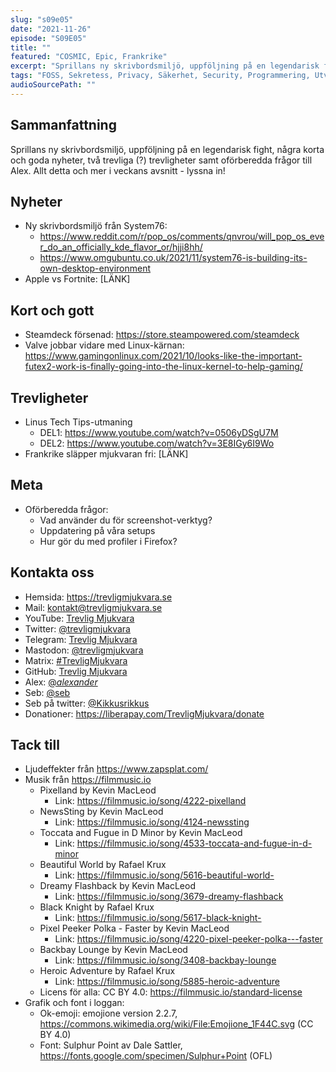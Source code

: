 ```yaml
---
slug: "s09e05"
date: "2021-11-26"
episode: "S09E05"
title: ""
featured: "COSMIC, Epic, Frankrike"
excerpt: "Sprillans ny skrivbordsmiljö, uppföljning på en legendarisk fight, några korta och goda nyheter, två trevliga (?) trevligheter samt oförberedda frågor till Alex. Allt detta och mer i veckans avsnitt - lyssna in!"
tags: "FOSS, Sekretess, Privacy, Säkerhet, Security, Programmering, Utveckling, Mjukvara, Technology, Linux, Open Source, System76, COSMIC, pop_os, Apple, Fortnite, Steamdeck, Valve, Linus Tech Tips, LTT"
audioSourcePath: ""
---
```


## Sammanfattning
Sprillans ny skrivbordsmiljö, uppföljning på en legendarisk fight, några korta och goda nyheter, två trevliga (?) trevligheter samt oförberedda frågor till Alex. Allt detta och mer i veckans avsnitt - lyssna in!

## Nyheter
- Ny skrivbordsmiljö från System76:
  - https://www.reddit.com/r/pop_os/comments/qnvrou/will_pop_os_ever_do_an_officially_kde_flavor_or/hjji8hh/
  - https://www.omgubuntu.co.uk/2021/11/system76-is-building-its-own-desktop-environment
- Apple vs Fortnite: [LÄNK]

## Kort och gott
- Steamdeck försenad: https://store.steampowered.com/steamdeck
- Valve jobbar vidare med Linux-kärnan: https://www.gamingonlinux.com/2021/10/looks-like-the-important-futex2-work-is-finally-going-into-the-linux-kernel-to-help-gaming/

## Trevligheter
- Linus Tech Tips-utmaning
  - DEL1: https://www.youtube.com/watch?v=0506yDSgU7M
  - DEL2: https://www.youtube.com/watch?v=3E8IGy6I9Wo
- Frankrike släpper mjukvaran fri: [LÄNK]

## Meta
- Oförberedda frågor:
  - Vad använder du för screenshot-verktyg?
  - Uppdatering på våra setups
  - Hur gör du med profiler i Firefox?


## Kontakta oss

- Hemsida: https://trevligmjukvara.se
- Mail: kontakt@trevligmjukvara.se
- YouTube: [Trevlig Mjukvara](https://www.youtube.com/channel/UCRVmpkj-XM6UhUCjGiL3hhQ)
- Twitter: [@trevligmjukvara](https://twitter.com/trevligmjukvara)
- Telegram: [Trevlig Mjukvara](https://t.me/trevligmjukvara)
- Mastodon: [@trevligmjukvara](https://fikaverse.club/@trevligmjukvara)
- Matrix: [#TrevligMjukvara](https://matrix.to/#/%23TrevligMjukvara:matrix.org)
- GitHub: [Trevlig Mjukvara](https://github.com/trevligmjukvara)
- Alex: [@_alexander_](https://mastodon.online/@_alexander_)
- Seb: [@seb](https://social.gelotte.dev/@seb)
- Seb på twitter: [@Kikkusrikkus](https://twitter.com/Kikkusrikkus)
- Donationer: https://liberapay.com/TrevligMjukvara/donate

## Tack till

- Ljudeffekter från https://www.zapsplat.com/
- Musik från https://filmmusic.io
  - Pixelland by Kevin MacLeod
    - Link: https://filmmusic.io/song/4222-pixelland
  - NewsSting by Kevin MacLeod
    - Link: https://filmmusic.io/song/4124-newssting
  - Toccata and Fugue in D Minor by Kevin MacLeod
    - Link: https://filmmusic.io/song/4533-toccata-and-fugue-in-d-minor
  - Beautiful World by Rafael Krux
    - Link: https://filmmusic.io/song/5616-beautiful-world-
  - Dreamy Flashback by Kevin MacLeod
    - Link: https://filmmusic.io/song/3679-dreamy-flashback
  - Black Knight by Rafael Krux
    - Link: https://filmmusic.io/song/5617-black-knight-
  - Pixel Peeker Polka - Faster by Kevin MacLeod
    - Link: https://filmmusic.io/song/4220-pixel-peeker-polka---faster
  - Backbay Lounge by Kevin MacLeod
    - Link: https://filmmusic.io/song/3408-backbay-lounge
  - Heroic Adventure by Rafael Krux
    - Link: https://filmmusic.io/song/5885-heroic-adventure
  - Licens för alla: CC BY 4.0: https://filmmusic.io/standard-license
- Grafik och font i loggan:
  - Ok-emoji: emojione version 2.2.7, https://commons.wikimedia.org/wiki/File:Emojione_1F44C.svg (CC BY 4.0)
  - Font: Sulphur Point av Dale Sattler, https://fonts.google.com/specimen/Sulphur+Point (OFL)
